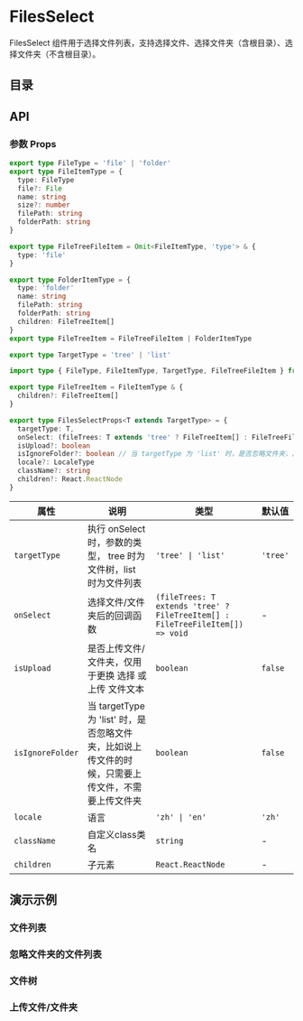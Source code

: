 
# FilesSelect

FilesSelect 组件用于选择文件列表，支持选择文件、选择文件夹（含根目录）、选择文件夹（不含根目录）。

## 目录

## API

### 参数 Props

``` ts
export type FileType = 'file' | 'folder'
export type FileItemType = {
  type: FileType
  file?: File
  name: string
  size?: number
  filePath: string
  folderPath: string
}

export type FileTreeFileItem = Omit<FileItemType, 'type'> & {
  type: 'file'
}

export type FolderItemType = {
  type: 'folder'
  name: string
  filePath: string
  folderPath: string
  children: FileTreeItem[]
}
export type FileTreeItem = FileTreeFileItem | FolderItemType

export type TargetType = 'tree' | 'list'
```

``` ts
import type { FileType, FileItemType, TargetType, FileTreeFileItem } from '../types/files'

export type FileTreeItem = FileItemType & {
  children?: FileTreeItem[]
}

export type FilesSelectProps<T extends TargetType> = {
  targetType: T,
  onSelect: (fileTrees: T extends 'tree' ? FileTreeItem[] : FileTreeFileItem[]) => void
  isUpload?: boolean
  isIgnoreFolder?: boolean // 当 targetType 为 'list' 时，是否忽略文件夹，比如说上传文件的时候，只需要上传文件，不需要上传文件夹
  locale?: LocaleType
  className?: string
  children?: React.ReactNode
}
```

| 属性 | 说明 | 类型 | 默认值 |
| --- | --- | --- | --- |
| `targetType` | 执行 onSelect 时，参数的类型， tree 时为文件树，list 时为文件列表 | `'tree' \| 'list'` | `'tree'` |
| `onSelect` | 选择文件/文件夹后的回调函数 | `(fileTrees: T extends 'tree' ? FileTreeItem[] : FileTreeFileItem[]) => void` | - |
| `isUpload` | 是否上传文件/文件夹，仅用于更换 选择 或 上传 文件文本 | `boolean` | `false` |
| `isIgnoreFolder` | 当 targetType 为 'list' 时，是否忽略文件夹，比如说上传文件的时候，只需要上传文件，不需要上传文件夹 | `boolean` | `false` |
| `locale` | 语言 | `'zh' \| 'en'` | `'zh'` |
| `className` | 自定义class类名 | `string` | - |
| `children` | 子元素 | `React.ReactNode` | - |

## 演示示例

### 文件列表

<Playground code={FileSelectListRaw} title='文件列表' description='选择文件列表。'>
  <FileSelectList />
</Playground>

### 忽略文件夹的文件列表

<Playground code={FileSelectListIgnoreFolderRaw} title='忽略文件夹的文件列表' description='选择文件列表，忽略文件夹。'>
  <FileSelectListIgnoreFolder />
</Playground>

### 文件树

<Playground code={FileSelectTreeRaw} title='文件树' description='选择文件树。'>
  <FileSelectTree />
</Playground>

### 上传文件/文件夹

<Playground code={FilesListUploadRaw} title='上传文件/文件夹' description='选择之后直接上传文件/文件夹。'>
  <FilesListUpload />
</Playground>
